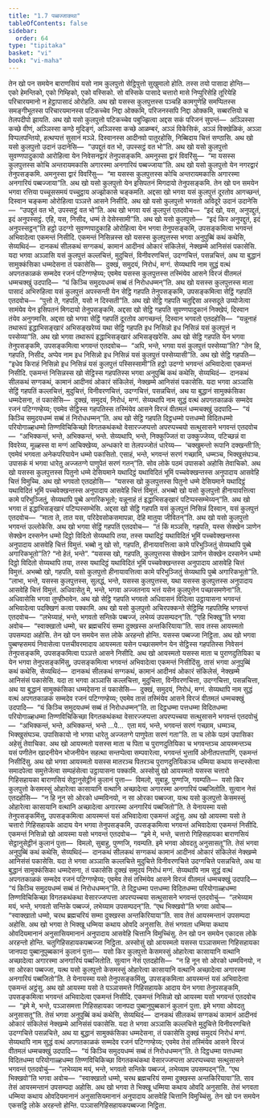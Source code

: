 ```yaml
---
title: "1.7 पब्बज्जाकथा"
tableOfContents: false
sidebar:
  order: 64
type: "tipitaka"
basket: "vi"
book: "vi-maha"
---
```



<DynamicBreadcrumb />

<Division number="25" book="vi-maha">

<Paragraph number="107" book="vi-maha">
तेन खो पन समयेन बाराणसियं यसो नाम कुलपुत्तो सेट्ठिपुत्तो सुखुमालो होति. तस्स तयो पासादा होन्ति—  एको हेमन्तिको, एको गिम्हिको, एको वस्सिको. सो वस्सिके पासादे चत्तारो मासे निप्पुरिसेहि तूरियेहि परिचारयमानो न हेट्ठापासादं ओरोहति. अथ खो यसस्स कुलपुत्तस्स पञ्चहि कामगुणेहि समप्पितस्स समङ्गीभूतस्स परिचारयमानस्स पटिकच्चेव निद्दा ओक्कमि, परिजनस्सपि निद्दा ओक्कमि, सब्बरत्तियो च तेलपदीपो झायति. अथ खो यसो कुलपुत्तो पटिकच्चेव पबुज्झित्वा अद्दस सकं परिजनं सुपन्तं—  अञ्ञिस्सा कच्छे वीणं, अञ्ञिस्सा कण्ठे मुदिङ्गं, अञ्ञिस्सा कच्छे आळम्बरं, अञ्ञं विकेसिकं, अञ्ञं विक्खेळिकं, अञ्ञा विप्पलपन्तियो, हत्थप्पत्तं सुसानं मञ्ञे. दिस्वानस्स आदीनवो पातुरहोसि, निब्बिदाय चित्तं सण्ठासि. अथ खो यसो कुलपुत्तो उदानं उदानेसि—  “उपद्दुतं वत भो, उपस्सट्ठं वत भो”ति.
</Paragraph>

<Paragraph number="108" book="vi-maha">
अथ खो यसो कुलपुत्तो सुवण्णपादुकायो आरोहित्वा येन निवेसनद्वारं तेनुपसङ्कमि. अमनुस्सा द्वारं विवरिंसु—  “मा यसस्स कुलपुत्तस्स कोचि अन्तरायमकासि अगारस्मा अनगारियं पब्बज्जाया”ति. अथ खो यसो कुलपुत्तो येन नगरद्वारं तेनुपसङ्कमि. अमनुस्सा द्वारं विवरिंसु—  “मा यसस्स कुलपुत्तस्स कोचि अन्तरायमकासि अगारस्मा अनगारियं पब्बज्जाया”ति. अथ खो यसो कुलपुत्तो येन इसिपतनं मिगदायो तेनुपसङ्कमि.
</Paragraph>

</Division>
<Division number="26" book="vi-maha">

<Paragraph number="109" book="vi-maha">
तेन खो पन समयेन भगवा रत्तिया पच्चूससमयं पच्चुट्ठाय अज्झोकासे चङ्कमति. अद्दसा खो भगवा यसं कुलपुत्तं दूरतोव आगच्छन्तं, दिस्वान चङ्कमा ओरोहित्वा पञ्ञत्ते आसने निसीदि. अथ खो यसो कुलपुत्तो भगवतो अविदूरे उदानं उदानेसि—  “उपद्दुतं वत भो, उपस्सट्ठं वत भो”ति. अथ खो भगवा यसं कुलपुत्तं एतदवोच—  “इदं खो, यस, अनुपद्दुतं, इदं अनुपस्सट्ठं. एहि, यस, निसीद, धम्मं ते देसेस्सामी”ति. अथ खो यसो कुलपुत्तो—  “इदं किर अनुपद्दुतं, इदं अनुपस्सट्ठन्”ति हट्ठो उदग्गो सुवण्णपादुकाहि ओरोहित्वा येन भगवा तेनुपसङ्कमि, उपसङ्कमित्वा भगवन्तं अभिवादेत्वा एकमन्तं निसीदि.
</Paragraph>

<Paragraph number="110" book="vi-maha">
एकमन्तं निसिन्नस्स खो यसस्स कुलपुत्तस्स भगवा अनुपुब्बिं कथं कथेसि, सेय्यथिदं—  दानकथं सीलकथं सग्गकथं, कामानं आदीनवं ओकारं संकिलेसं, नेक्खम्मे आनिसंसं पकासेसि. यदा भगवा अञ्ञासि यसं कुलपुत्तं कल्लचित्तं, मुदुचित्तं, विनीवरणचित्तं, उदग्गचित्तं, पसन्नचित्तं, अथ या बुद्धानं सामुक्कंसिका धम्मदेसना तं पकासेसि—  दुक्खं, समुदयं, निरोधं, मग्गं. सेय्यथापि नाम सुद्धं वत्थं अपगतकाळकं सम्मदेव रजनं पटिग्गण्हेय्य; एवमेव यसस्स कुलपुत्तस्स तस्मिंयेव आसने विरजं वीतमलं धम्मचक्खुं उदपादि—  “यं किञ्चि समुदयधम्मं सब्बं तं निरोधधम्मन्”ति.
</Paragraph>

</Division>
<Division number="27" book="vi-maha">

<Paragraph number="111" book="vi-maha">
अथ खो यसस्स कुलपुत्तस्स माता पासादं अभिरुहित्वा यसं कुलपुत्तं अपस्सन्ती येन सेट्ठि गहपति तेनुपसङ्कमि, उपसङ्कमित्वा सेट्ठिं गहपतिं एतदवोच—  “पुत्तो ते, गहपति, यसो न दिस्सती”ति. अथ खो सेट्ठि गहपति चतुद्दिसा अस्सदूते उय्योजेत्वा सामंयेव येन इसिपतनं मिगदायो तेनुपसङ्कमि. अद्दसा खो सेट्ठि गहपति सुवण्णपादुकानं निक्खेपं, दिस्वान तंयेव अनुगमासि. अद्दसा खो भगवा सेट्ठिं गहपतिं दूरतोव आगच्छन्तं, दिस्वान भगवतो एतदहोसि—  “यन्नूनाहं तथारूपं इद्धाभिसङ्खारं अभिसङ्खरेय्यं यथा सेट्ठि गहपति इध निसिन्नो इध निसिन्नं यसं कुलपुत्तं न पस्सेय्या”ति. अथ खो भगवा तथारूपं इद्धाभिसङ्खारं अभिसङ्खरेसि.
</Paragraph>

<Paragraph number="112" book="vi-maha">
अथ खो सेट्ठि गहपति येन भगवा तेनुपसङ्कमि, उपसङ्कमित्वा भगवन्तं एतदवोच—  “अपि, भन्ते, भगवा यसं कुलपुत्तं पस्सेय्या”ति?
</Paragraph>

<Paragraph number="113" book="vi-maha">
“तेन हि, गहपति, निसीद, अप्पेव नाम इध निसिन्नो इध निसिन्नं यसं कुलपुत्तं पस्सेय्यासी”ति. अथ खो सेट्ठि गहपति—  “इधेव किराहं निसिन्नो इध निसिन्नं यसं कुलपुत्तं पस्सिस्सामी”ति हट्ठो उदग्गो भगवन्तं अभिवादेत्वा एकमन्तं निसीदि.
</Paragraph>

<Paragraph number="114" book="vi-maha">
एकमन्तं निसिन्नस्स खो सेट्ठिस्स गहपतिस्स भगवा अनुपुब्बिं कथं कथेसि, सेय्यथिदं—  दानकथं सीलकथं सग्गकथं, कामानं आदीनवं ओकारं संकिलेसं, नेक्खम्मे आनिसंसं पकासेसि. यदा भगवा अञ्ञासि सेट्ठिं गहपतिं कल्लचित्तं, मुदुचित्तं, विनीवरणचित्तं, उदग्गचित्तं, पसन्नचित्तं, अथ या बुद्धानं सामुक्कंसिका धम्मदेसना, तं पकासेसि—  दुक्खं, समुदयं, निरोधं, मग्गं. सेय्यथापि नाम सुद्धं वत्थं अपगतकाळकं सम्मदेव रजनं पटिग्गण्हेय्य; एवमेव सेट्ठिस्स गहपतिस्स तस्मिंयेव आसने विरजं वीतमलं धम्मचक्खुं उदपादि—  “यं किञ्चि समुदयधम्मं सब्बं तं निरोधधम्मन्”ति.
</Paragraph>

<Paragraph number="115" book="vi-maha">
अथ खो सेट्ठि गहपति दिट्ठधम्मो पत्तधम्मो विदितधम्मो परियोगाळ्हधम्मो तिण्णविचिकिच्छो विगतकथंकथो वेसारज्जप्पत्तो अपरप्पच्चयो सत्थुसासने भगवन्तं एतदवोच—  “अभिक्कन्तं, भन्ते, अभिक्कन्तं, भन्ते. सेय्यथापि, भन्ते, निक्कुज्जितं वा उक्कुज्जेय्य, पटिच्छन्नं वा विवरेय्य, मूळ्हस्स वा मग्गं आचिक्खेय्य, अन्धकारे वा तेलपज्जोतं धारेय्य—  ‘चक्खुमन्तो रूपानि दक्खन्ती’ति; एवमेवं भगवता अनेकपरियायेन धम्मो पकासितो. एसाहं, भन्ते, भगवन्तं सरणं गच्छामि, धम्मञ्च, भिक्खुसंघञ्च. उपासकं मं भगवा धारेतु अज्जतग्गे पाणुपेतं सरणं गतन्”ति. सोव लोके पठमं उपासको अहोसि तेवाचिको.
</Paragraph>

</Division>
<Division number="28" book="vi-maha">

<Paragraph number="116" book="vi-maha">
अथ खो यसस्स कुलपुत्तस्स पितुनो धम्मे देसियमाने यथादिट्ठं यथाविदितं भूमिं पच्चवेक्खन्तस्स अनुपादाय आसवेहि चित्तं विमुच्चि. अथ खो भगवतो एतदहोसि—  “यसस्स खो कुलपुत्तस्स पितुनो धम्मे देसियमाने यथादिट्ठं यथाविदितं भूमिं पच्चवेक्खन्तस्स अनुपादाय आसवेहि चित्तं विमुत्तं. अभब्बो खो यसो कुलपुत्तो हीनायावत्तित्वा कामे परिभुञ्जितुं, सेय्यथापि पुब्बे अगारिकभूतो; यन्नूनाहं तं इद्धाभिसङ्खारं पटिप्पस्सम्भेय्यन्”ति. अथ खो भगवा तं इद्धाभिसङ्खारं पटिप्पस्सम्भेसि.
</Paragraph>

<Paragraph number="117" book="vi-maha">
अद्दसा खो सेट्ठि गहपति यसं कुलपुत्तं निसिन्नं दिस्वान, यसं कुलपुत्तं एतदवोच—  “माता ते, तात यस, परिदेवसोकसमापन्ना, देहि मातुया जीवितन्”ति. अथ खो यसो कुलपुत्तो भगवन्तं उल्लोकेसि. अथ खो भगवा सेट्ठिं गहपतिं एतदवोच—  “तं किं मञ्ञसि, गहपति, यस्स सेक्खेन ञाणेन सेक्खेन दस्सनेन धम्मो दिट्ठो विदितो सेय्यथापि तया, तस्स यथादिट्ठं यथाविदितं भूमिं पच्चवेक्खन्तस्स अनुपादाय आसवेहि चित्तं विमुत्तं. भब्बो नु खो सो, गहपति, हीनायावत्तित्वा कामे परिभुञ्जितुं सेय्यथापि पुब्बे अगारिकभूतो”ति? “नो हेतं, भन्ते”. “यसस्स खो, गहपति, कुलपुत्तस्स सेक्खेन ञाणेन सेक्खेन दस्सनेन धम्मो दिट्ठो विदितो सेय्यथापि तया, तस्स यथादिट्ठं यथाविदितं भूमिं पच्चवेक्खन्तस्स अनुपादाय आसवेहि चित्तं विमुत्तं. अभब्बो खो, गहपति, यसो कुलपुत्तो हीनायावत्तित्वा कामे परिभुञ्जितुं सेय्यथापि पुब्बे अगारिकभूतो”ति. “लाभा, भन्ते, यसस्स कुलपुत्तस्स, सुलद्धं, भन्ते, यसस्स कुलपुत्तस्स, यथा यसस्स कुलपुत्तस्स अनुपादाय आसवेहि चित्तं विमुत्तं. अधिवासेतु मे, भन्ते, भगवा अज्जतनाय भत्तं यसेन कुलपुत्तेन पच्छासमणेना”ति. अधिवासेसि भगवा तुण्हीभावेन.
</Paragraph>

<Paragraph number="118" book="vi-maha">
अथ खो सेट्ठि गहपति भगवतो अधिवासनं विदित्वा उट्ठायासना भगवन्तं अभिवादेत्वा पदक्खिणं कत्वा पक्कामि. अथ खो यसो कुलपुत्तो अचिरपक्कन्ते सेट्ठिम्हि गहपतिम्हि भगवन्तं एतदवोच—  “लभेय्याहं, भन्ते, भगवतो सन्तिके पब्बज्जं, लभेय्यं उपसम्पदन्”ति. “एहि भिक्खू”ति भगवा अवोच—  “स्वाक्खातो धम्मो, चर ब्रह्मचरियं सम्मा दुक्खस्स अन्तकिरियाया”ति. साव तस्स आयस्मतो उपसम्पदा अहोसि. तेन खो पन समयेन सत्त लोके अरहन्तो होन्ति.

</Paragraph>
</Division>

<Paragraph number="119" type="center" book="vi-maha">
यसस्स पब्बज्जा निट्ठिता.


</Paragraph>

<Division number="29" book="vi-maha">

<Paragraph number="120" book="vi-maha">
अथ खो भगवा पुब्बण्हसमयं निवासेत्वा पत्तचीवरमादाय आयस्मता यसेन पच्छासमणेन येन सेट्ठिस्स गहपतिस्स निवेसनं तेनुपसङ्कमि, उपसङ्कमित्वा पञ्ञत्ते आसने निसीदि. अथ खो आयस्मतो यसस्स माता च पुराणदुतियिका च येन भगवा तेनुपसङ्कमिंसु, उपसङ्कमित्वा भगवन्तं अभिवादेत्वा एकमन्तं निसीदिंसु.
</Paragraph>

<Paragraph number="121" book="vi-maha">
तासं भगवा अनुपुब्बिं कथं कथेसि, सेय्यथिदं—  दानकथं सीलकथं सग्गकथं, कामानं आदीनवं ओकारं संकिलेसं, नेक्खम्मे आनिसंसं पकासेसि. यदा ता भगवा अञ्ञासि कल्लचित्ता, मुदुचित्ता, विनीवरणचित्ता, उदग्गचित्ता, पसन्नचित्ता, अथ या बुद्धानं सामुक्कंसिका धम्मदेसना तं पकासेसि—  दुक्खं, समुदयं, निरोधं, मग्गं. सेय्यथापि नाम सुद्धं वत्थं अपगतकाळकं सम्मदेव रजनं पटिग्गण्हेय्य; एवमेव तासं तस्मिंयेव आसने विरजं वीतमलं धम्मचक्खुं उदपादि—  “यं किञ्चि समुदयधम्मं सब्बं तं निरोधधम्मन्”ति. ता दिट्ठधम्मा पत्तधम्मा विदितधम्मा परियोगाळ्हधम्मा तिण्णविचिकिच्छा विगतकथंकथा वेसारज्जप्पत्ता अपरप्पच्चया सत्थुसासने भगवन्तं एतदवोचुं—  “अभिक्कन्तं, भन्ते, अभिक्कन्तं, भन्ते …पे…  एता मयं, भन्ते, भगवन्तं सरणं गच्छाम, धम्मञ्च, भिक्खुसंघञ्च. उपासिकायो नो भगवा धारेतु अज्जतग्गे पाणुपेता सरणं गता”ति. ता च लोके पठमं उपासिका अहेसुं तेवाचिका.
</Paragraph>

<Paragraph number="122" book="vi-maha">
अथ खो आयस्मतो यसस्स माता च पिता च पुराणदुतियिका च भगवन्तञ्च आयस्मन्तञ्च यसं पणीतेन खादनीयेन भोजनीयेन सहत्था सन्तप्पेत्वा सम्पवारेत्वा, भगवन्तं भुत्ताविं ओनीतपत्तपाणिं, एकमन्तं निसीदिंसु. अथ खो भगवा आयस्मतो यसस्स मातरञ्च पितरञ्च पुराणदुतियिकञ्च धम्मिया कथाय सन्दस्सेत्वा समादपेत्वा समुत्तेजेत्वा सम्पहंसेत्वा उट्ठायासना पक्कामि.
</Paragraph>

</Division>
<Division number="30" book="vi-maha">

<Paragraph number="123" book="vi-maha">
अस्सोसुं खो आयस्मतो यसस्स चत्तारो गिहिसहायका बाराणसियं सेट्ठानुसेट्ठीनं कुलानं पुत्ता—  विमलो, सुबाहु, पुण्णजि, गवम्पति—  यसो किर कुलपुत्तो केसमस्सुं ओहारेत्वा कासायानि वत्थानि अच्छादेत्वा अगारस्मा अनगारियं पब्बजितोति. सुत्वान नेसं एतदहोसि—  “न हि नून सो ओरको धम्मविनयो, न सा ओरका पब्बज्जा, यत्थ यसो कुलपुत्तो केसमस्सुं ओहारेत्वा कासायानि वत्थानि अच्छादेत्वा अगारस्मा अनगारियं पब्बजितो”ति. ते येनायस्मा यसो तेनुपसङ्कमिंसु, उपसङ्कमित्वा आयस्मन्तं यसं अभिवादेत्वा एकमन्तं अट्ठंसु.
</Paragraph>

<Paragraph number="124" book="vi-maha">
अथ खो आयस्मा यसो ते चत्तारो गिहिसहायके आदाय येन भगवा तेनुपसङ्कमि, उपसङ्कमित्वा भगवन्तं अभिवादेत्वा एकमन्तं निसीदि. एकमन्तं निसिन्नो खो आयस्मा यसो भगवन्तं एतदवोच—  “इमे मे, भन्ते, चत्तारो गिहिसहायका बाराणसियं सेट्ठानुसेट्ठीनं कुलानं पुत्ता—  विमलो, सुबाहु, पुण्णजि, गवम्पति. इमे भगवा ओवदतु अनुसासतू”ति.
</Paragraph>

<Paragraph number="125" book="vi-maha">
तेसं भगवा अनुपुब्बिं कथं कथेसि, सेय्यथिदं—  दानकथं सीलकथं सग्गकथं कामानं आदीनवं ओकारं संकिलेसं नेक्खम्मे आनिसंसं पकासेसि. यदा ते भगवा अञ्ञासि कल्लचित्ते मुदुचित्ते विनीवरणचित्ते उदग्गचित्ते पसन्नचित्ते, अथ या बुद्धानं सामुक्कंसिका धम्मदेसना, तं पकासेसि दुक्खं समुदयं निरोधं मग्गं. सेय्यथापि नाम सुद्धं वत्थं अपगतकाळकं सम्मदेव रजनं पटिग्गण्हेय्य; एवमेव तेसं तस्मिंयेव आसने विरजं वीतमलं धम्मचक्खुं उदपादि—  “यं किञ्चि समुदयधम्मं सब्बं तं निरोधधम्मन्”ति. ते दिट्ठधम्मा पत्तधम्मा विदितधम्मा परियोगाळ्हधम्मा तिण्णविचिकिच्छा विगतकथंकथा वेसारज्जप्पत्ता अपरप्पच्चया सत्थुसासने भगवन्तं एतदवोचुं—  “लभेय्याम मयं, भन्ते, भगवतो सन्तिके पब्बज्जं, लभेय्याम उपसम्पदन्”ति. “एथ भिक्खवो”ति भगवा अवोच—  “स्वाक्खातो धम्मो, चरथ ब्रह्मचरियं सम्मा दुक्खस्स अन्तकिरियाया”ति. साव तेसं आयस्मन्तानं उपसम्पदा अहोसि. अथ खो भगवा ते भिक्खू धम्मिया कथाय ओवदि अनुसासि. तेसं भगवता धम्मिया कथाय ओवदियमानानं अनुसासियमानानं अनुपादाय आसवेहि चित्तानि विमुच्चिंसु. तेन खो पन समयेन एकादस लोके अरहन्तो होन्ति.

</Paragraph>
</Division>

<Paragraph number="126" type="center" book="vi-maha">
चतुगिहिसहायकपब्बज्जा निट्ठिता.


</Paragraph>

<Division number="31" book="vi-maha">

<Paragraph number="127" book="vi-maha">
अस्सोसुं खो आयस्मतो यसस्स पञ्ञासमत्ता गिहिसहायका जानपदा पुब्बानुपुब्बकानं कुलानं पुत्ता—  यसो किर कुलपुत्तो केसमस्सुं ओहारेत्वा कासायानि वत्थानि अच्छादेत्वा अगारस्मा अनगारियं पब्बजितोति. सुत्वान नेसं एतदहोसि—  “न हि नून सो ओरको धम्मविनयो, न सा ओरका पब्बज्जा, यत्थ यसो कुलपुत्तो केसमस्सुं ओहारेत्वा कासायानि वत्थानि अच्छादेत्वा अगारस्मा अनगारियं पब्बजितो”ति. ते येनायस्मा यसो तेनुपसङ्कमिंसु, उपसङ्कमित्वा आयस्मन्तं यसं अभिवादेत्वा एकमन्तं अट्ठंसु.
</Paragraph>

<Paragraph number="128" book="vi-maha">
अथ खो आयस्मा यसो ते पञ्ञासमत्ते गिहिसहायके आदाय येन भगवा तेनुपसङ्कमि, उपसङ्कमित्वा भगवन्तं अभिवादेत्वा एकमन्तं निसीदि. एकमन्तं निसिन्नो खो आयस्मा यसो भगवन्तं एतदवोच—  “इमे मे, भन्ते, पञ्ञासमत्ता गिहिसहायका जानपदा पुब्बानुपुब्बकानं कुलानं पुत्ता. इमे भगवा ओवदतु अनुसासतू”ति.
</Paragraph>

<Paragraph number="129" book="vi-maha">
तेसं भगवा अनुपुब्बिं कथं कथेसि, सेय्यथिदं—  दानकथं सीलकथं सग्गकथं कामानं आदीनवं ओकारं संकिलेसं नेक्खम्मे आनिसंसं पकासेसि. यदा ते भगवा अञ्ञासि कल्लचित्ते मुदुचित्ते विनीवरणचित्ते उदग्गचित्ते पसन्नचित्ते, अथ या बुद्धानं सामुक्कंसिका धम्मदेसना, तं पकासेसि दुक्खं समुदयं निरोधं मग्गं. सेय्यथापि नाम सुद्धं वत्थं अपगतकाळकं सम्मदेव रजनं पटिग्गण्हेय्य; एवमेव तेसं तस्मिंयेव आसने विरजं वीतमलं धम्मचक्खुं उदपादि—  “यं किञ्चि समुदयधम्मं सब्बं तं निरोधधम्मन्”ति. ते दिट्ठधम्मा पत्तधम्मा विदितधम्मा परियोगाळ्हधम्मा तिण्णविचिकिच्छा विगतकथंकथा वेसारज्जप्पत्ता अपरप्पच्चया सत्थुसासने भगवन्तं एतदवोचुं—  “लभेय्याम मयं, भन्ते, भगवतो सन्तिके पब्बज्जं, लभेय्याम उपसम्पदन्”ति. “एथ भिक्खवो”ति भगवा अवोच—  “स्वाक्खातो धम्मो, चरथ ब्रह्मचरियं सम्मा दुक्खस्स अन्तकिरियाया”ति. साव तेसं आयस्मन्तानं उपसम्पदा अहोसि. अथ खो भगवा ते भिक्खू धम्मिया कथाय ओवदि अनुसासि. तेसं भगवता धम्मिया कथाय ओवदियमानानं अनुसासियमानानं अनुपादाय आसवेहि चित्तानि विमुच्चिंसु. तेन खो पन समयेन एकसट्ठि लोके अरहन्तो होन्ति.

</Paragraph>
</Division>

<Paragraph number="130" type="center" book="vi-maha">
पञ्ञासगिहिसहायकपब्बज्जा निट्ठिता.
</Paragraph>